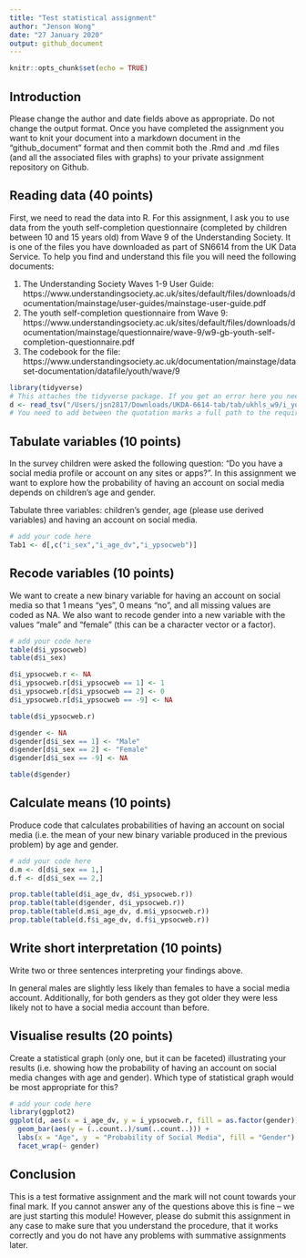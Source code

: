```yaml
---
title: "Test statistical assignment"
author: "Jenson Wong"
date: "27 January 2020"
output: github_document
---
```


```r
knitr::opts_chunk$set(echo = TRUE)
```

## Introduction

Please change the author and date fields above as appropriate. Do not change the output format. Once you have completed the assignment you want to knit your document into a markdown document in the "github_document" format and then commit both the .Rmd and .md files (and all the associated files with graphs) to your private assignment repository on Github.

## Reading data (40 points)

First, we need to read the data into R. For this assignment, I ask you to use data from the youth self-completion questionnaire (completed by children between 10 and 15 years old) from Wave 9 of the Understanding Society. It is one of the files you have downloaded as part of SN6614 from the UK Data Service. To help you find and understand this file you will need the following documents:

1) The Understanding Society Waves 1-9 User Guide: https://www.understandingsociety.ac.uk/sites/default/files/downloads/documentation/mainstage/user-guides/mainstage-user-guide.pdf
2) The youth self-completion questionnaire from Wave 9: https://www.understandingsociety.ac.uk/sites/default/files/downloads/documentation/mainstage/questionnaire/wave-9/w9-gb-youth-self-completion-questionnaire.pdf
3) The codebook for the file: https://www.understandingsociety.ac.uk/documentation/mainstage/dataset-documentation/datafile/youth/wave/9


```r
library(tidyverse)
# This attaches the tidyverse package. If you get an error here you need to install the package first. 
d <- read_tsv("/Users/jsn2817/Downloads/UKDA-6614-tab/tab/ukhls_w9/i_youth.tab")
# You need to add between the quotation marks a full path to the required file on your computer.
```

## Tabulate variables (10 points)

In the survey children were asked the following question: "Do you have a social media profile or account on any sites or apps?". In this assignment we want to explore how the probability of having an account on social media depends on children's age and gender.

Tabulate three variables: children's gender, age (please use derived variables) and having an account on social media.

```r
# add your code here
Tab1 <- d[,c("i_sex","i_age_dv","i_ypsocweb")]
```

## Recode variables (10 points)

We want to create a new binary variable for having an account on social media so that 1 means "yes", 0 means "no", and all missing values are coded as NA. We also want to recode gender into a new variable with the values "male" and "female" (this can be a character vector or a factor).

```r
# add your code here
table(d$i_ypsocweb)
table(d$i_sex)

d$i_ypsocweb.r <- NA
d$i_ypsocweb.r[d$i_ypsocweb == 1] <- 1
d$i_ypsocweb.r[d$i_ypsocweb == 2] <- 0
d$i_ypsocweb.r[d$i_ypsocweb == -9] <- NA

table(d$i_ypsocweb.r)

d$gender <- NA
d$gender[d$i_sex == 1] <- "Male"
d$gender[d$i_sex == 2] <- "Female"
d$gender[d$i_sex == -9] <- NA

table(d$gender)
```

## Calculate means (10 points)

Produce code that calculates probabilities of having an account on social media (i.e. the mean of your new binary variable produced in the previous problem) by age and gender. 

```r
# add your code here
d.m <- d[d$i_sex == 1,]
d.f <- d[d$i_sex == 2,]

prop.table(table(d$i_age_dv, d$i_ypsocweb.r))
prop.table(table(d$gender, d$i_ypsocweb.r))
prop.table(table(d.m$i_age_dv, d.m$i_ypsocweb.r))
prop.table(table(d.f$i_age_dv, d.f$i_ypsocweb.r))
```

## Write short interpretation (10 points)

Write two or three sentences interpreting your findings above.

In general males are slightly less likely than females to have a social media account. Additionally, for both genders as they got older they were less likely not to have a social media account than before.

## Visualise results (20 points)

Create a statistical graph (only one, but it can be faceted) illustrating your results (i.e. showing how the probability of having an account on social media changes with age and gender). Which type of statistical graph would be most appropriate for this?

```r
# add your code here
library(ggplot2)
ggplot(d, aes(x = i_age_dv, y = i_ypsocweb.r, fill = as.factor(gender))) +
  geom_bar(aes(y = (..count..)/sum(..count..))) + 
  labs(x = "Age", y  = "Probability of Social Media", fill = "Gender") +
  facet_wrap(~ gender)
```

## Conclusion

This is a test formative assignment and the mark will not count towards your final mark. If you cannot answer any of the questions above this is fine -- we are just starting this module! However, please do submit this assignment in any case to make sure that you understand the procedure, that it works correctly and you do not have any problems with summative assignments later.
